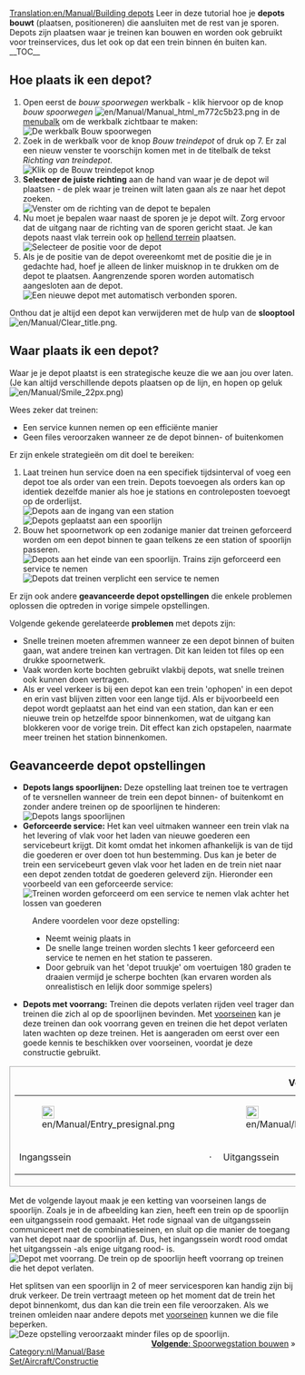 [[Translation:en/Manual/Building depots]]
{{nl/Manual/Tutorial}}{{nl/Manual/Opmerking|Dit artikel beschrijft alleen spoorwegdepots. Er zijn ook [[nl/Manual/Depots|depots]] voor andere transportmiddelen.}}
Leer in deze tutorial hoe je '''depots bouwt''' (plaatsen, positioneren) die aansluiten met de rest van je sporen.
Depots zijn plaatsen waar je treinen kan bouwen en worden ook gebruikt voor treinservices, dus let ook op dat een trein binnen én buiten kan.
__TOC__
== Hoe plaats ik een depot? ==
#Open eerst de ''bouw spoorwegen'' werkbalk - klik hiervoor op de knop ''bouw spoorwegen'' [[File:en/Manual/Manual html m772c5b23.png]] in de [[nl/Manual/Spelinterface#de-menubalk|menubalk]] om de werkbalk zichtbaar te maken:<br/>[[File:nl/Manual/Bouw spoorwegen.png|none|frame|De werkbalk ''Bouw spoorwegen'']]
#Zoek in de werkbalk voor de knop ''Bouw treindepot'' of druk op 7. Er zal een nieuw venster te voorschijn komen met in de titelbalk de tekst ''Richting van treindepot''.<br/>[[File:nl/Manual/Depotspoor1.png|none|frame|Klik op de ''Bouw treindepot knop'']]
# '''Selecteer de juiste richting''' aan de hand van waar je de depot wil plaatsen - de plek waar je treinen wilt laten gaan als ze naar het depot zoeken.<br/>[[File:nl/Manual/Depotspoor2.png|none|frame|Venster om de richting van de depot te bepalen]]
#Nu moet je bepalen waar naast de sporen je je depot wilt. Zorg ervoor dat de uitgang naar de richting van de sporen gericht staat. Je kan depots naast vlak terrein ook op [[nl/Archive/Manual/Settings/Bouwen op hellingen|hellend terrein]] plaatsen.<br/>[[File:en/Depotspoor3.png|none|frame|Selecteer de positie voor de depot]]
#Als je de positie van de depot overeenkomt met de positie die je in gedachte had, hoef je alleen de linker muisknop in te drukken om de depot te plaatsen. Aangrenzende sporen worden automatisch aangesloten aan de depot.<br/>[[File:en/Depotspoor4.png|none|frame|Een nieuwe depot met automatisch verbonden sporen]].

Onthou dat je altijd een depot kan verwijderen met de hulp van de '''slooptool''' [[File:en/Manual/Clear title.png]].

== Waar plaats ik een depot? ==
Waar je je depot plaatst is een strategische keuze die we aan jou over laten. (Je kan altijd verschillende depots plaatsen op de lijn, en hopen op geluk [[File:en/Manual/Smile 22px.png]])

Wees zeker dat treinen:
* Een service kunnen nemen op een efficiënte manier
* Geen files veroorzaken wanneer ze de depot binnen- of buitenkomen

Er zijn enkele strategieën om dit doel te bereiken:
#Laat treinen hun service doen na een specifiek tijdsinterval of voeg een depot toe als order van een trein. Depots toevoegen als orders kan op identiek dezelfde manier als hoe je stations en controleposten toevoegt op de orderlijst.<br />[[File:en/Manual/Depot at station entrance.png|none|frame|Depots aan de ingang van een station]][[File:en/Manual/Depots-basic.png|none|frame|Depots geplaatst aan een spoorlijn]]
#Bouw het spoornetwork op een zodanige manier dat treinen geforceerd worden om een depot binnen te gaan telkens ze een station of spoorlijn passeren.<br/>[[File:en/Manual/Depot end of station.png|none|frame|Depots aan het einde van een spoorlijn. Trains zijn geforceerd een service te nemen]][[File:en/Manual/Depots-forced.png|none|frame|Depots dat treinen verplicht een service te nemen]]

Er zijn ook andere '''geavanceerde depot opstellingen''' die enkele problemen oplossen die optreden in vorige simpele opstellingen.

Volgende gekende gerelateerde '''problemen''' met depots zijn:
* Snelle treinen moeten afremmen wanneer ze een depot binnen of buiten gaan, wat andere treinen kan vertragen. Dit kan leiden tot files op een drukke spoornetwerk.
* Vaak worden korte bochten gebruikt vlakbij depots, wat snelle treinen ook kunnen doen vertragen.
* Als er veel verkeer is bij een depot kan een trein 'ophopen' in een depot en erin vast blijven zitten voor een lange tijd. Als er bijvoorbeeld een depot wordt geplaatst aan het eind van een station, dan kan er een nieuwe trein op hetzelfde spoor binnenkomen, wat de uitgang kan blokkeren voor de vorige trein. Dit effect kan zich opstapelen, naarmate meer treinen het station binnenkomen.

== Geavanceerde depot opstellingen ==
*'''Depots langs spoorlijnen:''' Deze opstelling laat treinen toe te vertragen of te versnellen wanneer de trein een depot binnen- of buitenkomt en zonder andere treinen op de spoorlijnen te hinderen: <br/>[[File:en/Manual/Depots-at-both-lines.png|none|frame|Depots langs spoorlijnen]]
*'''Geforceerde service:''' Het kan veel uitmaken wanneer een trein vlak na het levering of vlak voor het laden van nieuwe goederen een servicebeurt krijgt. Dit komt omdat het inkomen afhankelijk is van de tijd die goederen er over doen tot hun bestemming. Dus kan je beter de trein een servicebeurt geven vlak voor het laden en de trein niet naar een depot zenden totdat de goederen geleverd zijn. Hieronder een voorbeeld van een geforceerde service: <br />[[File:en/Manual/Unload-then-service.png|none|frame|Treinen worden geforceerd om een service te nemen vlak achter het lossen van goederen]]
:Andere voordelen voor deze opstelling:
:* Neemt weinig plaats in
:* De snelle lange treinen worden slechts 1 keer geforceerd een service te nemen en het station te passeren.
:* Door gebruik van het 'depot truukje' om voertuigen 180 graden te draaien vermijd je scherpe bochten (kan ervaren worden als onrealistisch en lelijk door sommige spelers)

*'''Depots met voorrang:''' Treinen die depots verlaten rijden veel trager dan treinen die zich al op de spoorlijnen bevinden. Met [[nl/Manual/Seinen#voorseinen|voorseinen]] kan je deze treinen dan ook voorrang geven en treinen die het depot verlaten laten wachten op deze treinen. Het is aangeraden om eerst over een goede kennis te beschikken over voorseinen, voordat je deze constructie gebruikt.
{|
|style="border: 1px solid darkgray;"|
{| align="center"
|+'''Voorseinen'''
|- align="center"
|style="border: none;"|[[File:en/Manual/Entry presignal.png|22px]]
|style="border: none;"|
|style="border: none;"|[[File:en/Manual/Exit presignal.png|22px]]
|style="border: none;"|
|style="border: none;"|[[File:en/Manual/Combo presignal.png|22px]]
|- align="center"
|style="border: none;"|Ingangssein
|style="border: none;"|&nbsp;&middot;&nbsp;
|style="border: none;"|Uitgangssein
|style="border: none;"|&nbsp;&middot;&nbsp;
|style="border: none;"|Combinatiesein
|}
|}
Met de volgende layout maak je een ketting van voorseinen langs de spoorlijn. Zoals je in de afbeelding kan zien, heeft een trein op de spoorlijn een uitgangssein rood gemaakt. Het rode signaal van de uitgangssein communiceert met de combinatieseinen, en sluit op die manier de toegang van het depot naar de spoorlijn af. Dus, het ingangssein wordt rood omdat het uitgangssein -als enige uitgang rood- is.<br />[[File:nl/Manual/Right-of-way depot.png|none|frame|Depot met voorrang. De trein op de spoorlijn heeft voorrang op treinen die het depot verlaten.]]

Het splitsen van een spoorlijn in 2 of meer servicesporen kan handig zijn bij druk verkeer. De trein vertraagt meteen op het moment dat de trein het depot binnenkomt, dus dan kan die trein een file veroorzaken. Als we treinen omleiden naar andere depots met [[nl/Manual/Seinen#voorseinen|voorseinen]] kunnen we die file beperken.<br />[[File:en/Manual/Split-before-servicing.png|none|frame|Deze opstelling veroorzaakt minder files op de spoorlijn.]]
<span style="float: right">[[nl/Manual/Station bouwen|'''Volgende''': Spoorwegstation bouwen]] &raquo;</span>

[[Category:nl/Manual/Base Set/Aircraft/Constructie]]